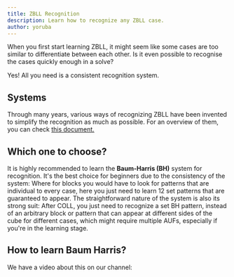 ```yaml
---
title: ZBLL Recognition
description: Learn how to recognize any ZBLL case.
author: yoruba
---
```



When you first start learning ZBLL, it might seem like some cases are too similar to differentiate between each other. Is it even possible to recognise the cases quickly enough in a solve?

Yes! All you need is a consistent recognition system.

## Systems

Through many years, various ways of recognizing ZBLL have been invented to simplify the recognition as much as possible. For an overview of them, you can check [this document.](https://docs.google.com/spreadsheets/d/1nrrO2xaIHcI8EKaJUxj0PDzx4CJ58jqhsFDZSbxQaoQ/edit#gid=1949489381)

## Which one to choose?

It is highly recommended to learn the **Baum-Harris (BH)** system for recognition. It's the best choice for beginners due to the consistency of the system: Where for blocks you would have to look for patterns that are individual to every case, here you just need to learn 12 set patterns that are guaranteed to appear. The straightforward nature of the system is also its strong suit: After COLL, you just need to recognize a set BH pattern, instead of an arbitrary block or pattern that can appear at different sides of the cube for different cases, which might require multiple AUFs, especially if you're in the learning stage.

## How to learn Baum Harris?

We have a video about this on our channel:

<YouTubeEmbed embedId="OoUYM9hjsds" />
